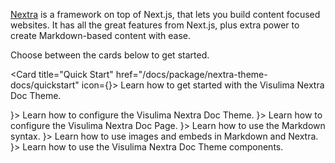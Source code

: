 
[Nextra](nextra.site/) is a framework on top of Next.js, that lets you build content focused
websites. It has all the great features from Next.js, plus extra power to create
Markdown-based content with ease.

Choose between the cards below to get started.

<Card title="Quick Start" href="/docs/package/nextra-theme-docs/quickstart" icon={<Play size={20} />}>
    Learn how to get started with the Visulima Nextra Doc Theme.
</Card>

<CardGroup cols={2}>
    <Card title="Theme Configuration" href="/docs/package/nextra-theme-docs/configuration/theme" icon={<Palette size={20} />}>
        Learn how to configure the Visulima Nextra Doc Theme.
    </Card>
    <Card title="Page Configuration" href="/docs/package/nextra-theme-docs/configuration/page" icon={<LayoutTemplate size={20} />}>
        Learn how to configure the Visulima Nextra Doc Page.
    </Card>
</CardGroup>

<CardGroup>
    <Card title="Markdown Syntax" href="/docs/package/nextra-theme-docs/writing-content/markdown-syntax" icon={<Palette size={20} />}>
        Learn how to use the Markdown syntax.
    </Card>
    <Card title="Images and Embeds" href="/docs/package/nextra-theme-docs/writing-content/image-embeds" icon={<LayoutTemplate size={20} />}>
        Learn how to use images and embeds in Markdown and Nextra.
    </Card>
    <Card title="Components" href="/docs/package/nextra-theme-docs/writing-content/components" icon={<Puzzle size={20} />}>
        Learn how to use the Visulima Nextra Doc Theme components.
    </Card>
</CardGroup>
